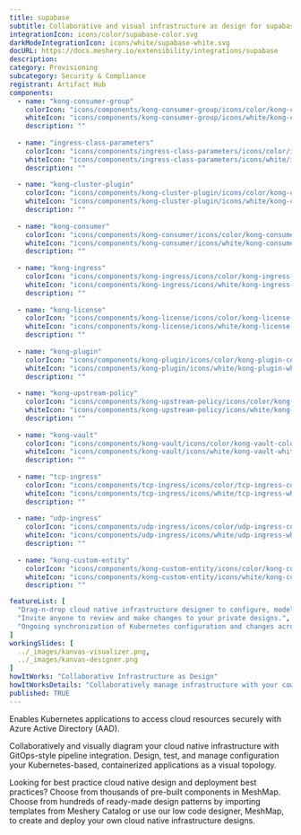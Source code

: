 ```yaml
---
title: supabase
subtitle: Collaborative and visual infrastructure as design for supabase
integrationIcon: icons/color/supabase-color.svg
darkModeIntegrationIcon: icons/white/supabase-white.svg
docURL: https://docs.meshery.io/extensibility/integrations/supabase
description: 
category: Provisioning
subcategory: Security & Compliance
registrant: Artifact Hub
components:
  - name: "kong-consumer-group"
    colorIcon: "icons/components/kong-consumer-group/icons/color/kong-consumer-group-color.svg"
    whiteIcon: "icons/components/kong-consumer-group/icons/white/kong-consumer-group-white.svg"
    description: ""
  
  - name: "ingress-class-parameters"
    colorIcon: "icons/components/ingress-class-parameters/icons/color/ingress-class-parameters-color.svg"
    whiteIcon: "icons/components/ingress-class-parameters/icons/white/ingress-class-parameters-white.svg"
    description: ""
  
  - name: "kong-cluster-plugin"
    colorIcon: "icons/components/kong-cluster-plugin/icons/color/kong-cluster-plugin-color.svg"
    whiteIcon: "icons/components/kong-cluster-plugin/icons/white/kong-cluster-plugin-white.svg"
    description: ""
  
  - name: "kong-consumer"
    colorIcon: "icons/components/kong-consumer/icons/color/kong-consumer-color.svg"
    whiteIcon: "icons/components/kong-consumer/icons/white/kong-consumer-white.svg"
    description: ""
  
  - name: "kong-ingress"
    colorIcon: "icons/components/kong-ingress/icons/color/kong-ingress-color.svg"
    whiteIcon: "icons/components/kong-ingress/icons/white/kong-ingress-white.svg"
    description: ""
  
  - name: "kong-license"
    colorIcon: "icons/components/kong-license/icons/color/kong-license-color.svg"
    whiteIcon: "icons/components/kong-license/icons/white/kong-license-white.svg"
    description: ""
  
  - name: "kong-plugin"
    colorIcon: "icons/components/kong-plugin/icons/color/kong-plugin-color.svg"
    whiteIcon: "icons/components/kong-plugin/icons/white/kong-plugin-white.svg"
    description: ""
  
  - name: "kong-upstream-policy"
    colorIcon: "icons/components/kong-upstream-policy/icons/color/kong-upstream-policy-color.svg"
    whiteIcon: "icons/components/kong-upstream-policy/icons/white/kong-upstream-policy-white.svg"
    description: ""
  
  - name: "kong-vault"
    colorIcon: "icons/components/kong-vault/icons/color/kong-vault-color.svg"
    whiteIcon: "icons/components/kong-vault/icons/white/kong-vault-white.svg"
    description: ""
  
  - name: "tcp-ingress"
    colorIcon: "icons/components/tcp-ingress/icons/color/tcp-ingress-color.svg"
    whiteIcon: "icons/components/tcp-ingress/icons/white/tcp-ingress-white.svg"
    description: ""
  
  - name: "udp-ingress"
    colorIcon: "icons/components/udp-ingress/icons/color/udp-ingress-color.svg"
    whiteIcon: "icons/components/udp-ingress/icons/white/udp-ingress-white.svg"
    description: ""
  
  - name: "kong-custom-entity"
    colorIcon: "icons/components/kong-custom-entity/icons/color/kong-custom-entity-color.svg"
    whiteIcon: "icons/components/kong-custom-entity/icons/white/kong-custom-entity-white.svg"
    description: ""

featureList: [
  "Drag-n-drop cloud native infrastructure designer to configure, model, and deploy your workloads.",
  "Invite anyone to review and make changes to your private designs.",
  "Ongoing synchronization of Kubernetes configuration and changes across any number of clusters."
]
workingSlides: [
  ../_images/kanvas-visualizer.png,
  ../_images/kanvas-designer.png
]
howItWorks: "Collaborative Infrastructure as Design"
howItWorksDetails: "Collaboratively manage infrastructure with your coworkers synchronously sharing the same designs."
published: TRUE
---
```

<p>
Enables Kubernetes applications to access cloud resources securely with Azure Active Directory (AAD).
</p>
<p>
    Collaboratively and visually diagram your cloud native infrastructure with GitOps-style pipeline integration. Design, test, and manage configuration your Kubernetes-based, containerized applications as a visual topology.
</p>
<p>
    Looking for best practice cloud native design and deployment best practices? Choose from thousands of pre-built components in MeshMap. Choose from hundreds of ready-made design patterns by importing templates from Meshery Catalog or use our low code designer, MeshMap, to create and deploy your own cloud native infrastructure designs.
</p>
